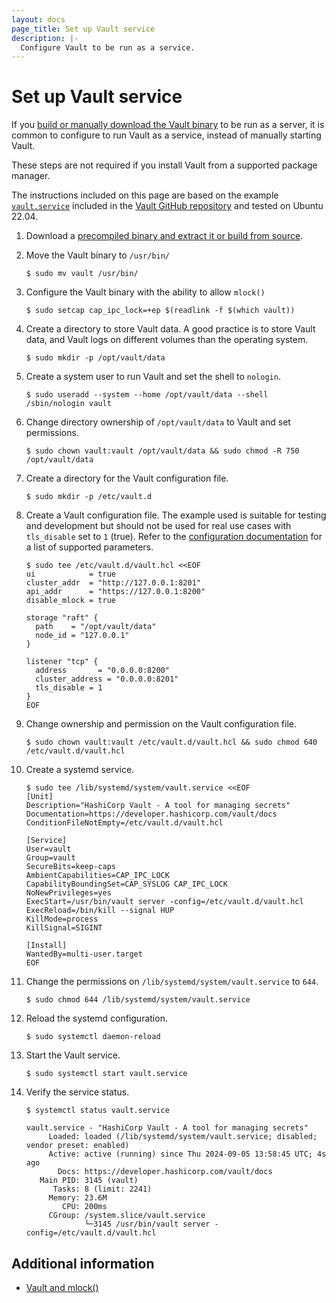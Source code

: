 ```yaml
---
layout: docs
page_title: Set up Vault service
description: |-
  Configure Vault to be run as a service.
---
```


# Set up Vault service

If you [build or manually download the Vault binary](/vault/docs/install) to be run as a server,
it is common to configure to run Vault as a service, instead of manually
starting Vault.

<Note>

These steps are not required if you install Vault from a supported package
manager.

</Note>

The instructions included on this page are based on the example
[`vault.service`](https://github.com/hashicorp/vault/blob/main/.release/linux/package/usr/lib/systemd/system/vault.service)
included in the [Vault GitHub repository](https://github.com/hashicorp/vault)
and tested on Ubuntu 22.04.

1. Download a [precompiled binary and extract it or build from source](/vault/docs/install).

1. Move the Vault binary to `/usr/bin/`

   ```shell-session
   $ sudo mv vault /usr/bin/
   ```

1. Configure the Vault binary with the ability to allow `mlock()`

   ```shell-session
   $ sudo setcap cap_ipc_lock=+ep $(readlink -f $(which vault))
   ```

1. Create a directory to store Vault data. A good practice is to store Vault
   data, and Vault logs on different volumes than the operating system.

   ```shell-session
   $ sudo mkdir -p /opt/vault/data
   ```

1. Create a system user to run Vault and set the shell to `nologin`.

   ```shell-session
   $ sudo useradd --system --home /opt/vault/data --shell /sbin/nologin vault
   ```

1. Change directory ownership of `/opt/vault/data` to Vault and set permissions.

   ```shell-session
   $ sudo chown vault:vault /opt/vault/data && sudo chmod -R 750 /opt/vault/data
   ```

1. Create a directory for the Vault configuration file.

   ```shell-session
   $ sudo mkdir -p /etc/vault.d
   ```

1. Create a Vault configuration file. The example used is suitable for testing
   and development but should not be used for real use cases with `tls_disable`
   set to `1` (true). Refer to the [configuration
   documentation](/vault/docs/configuration) for a list of supported parameters.

   ```shell-session
   $ sudo tee /etc/vault.d/vault.hcl <<EOF
   ui            = true
   cluster_addr  = "http://127.0.0.1:8201"
   api_addr      = "https://127.0.0.1:8200"
   disable_mlock = true

   storage "raft" {
     path    = "/opt/vault/data"
     node_id = "127.0.0.1"
   }

   listener "tcp" {
     address       = "0.0.0.0:8200"
     cluster_address = "0.0.0.0:8201"
     tls_disable = 1
   }
   EOF
   ```

1. Change ownership and permission on the Vault configuration file.

   ```shell-session
   $ sudo chown vault:vault /etc/vault.d/vault.hcl && sudo chmod 640 /etc/vault.d/vault.hcl
   ```

1. Create a systemd service.

   ```shell-session
   $ sudo tee /lib/systemd/system/vault.service <<EOF
   [Unit]
   Description="HashiCorp Vault - A tool for managing secrets"
   Documentation=https://developer.hashicorp.com/vault/docs
   ConditionFileNotEmpty=/etc/vault.d/vault.hcl

   [Service]
   User=vault
   Group=vault
   SecureBits=keep-caps
   AmbientCapabilities=CAP_IPC_LOCK
   CapabilityBoundingSet=CAP_SYSLOG CAP_IPC_LOCK
   NoNewPrivileges=yes
   ExecStart=/usr/bin/vault server -config=/etc/vault.d/vault.hcl
   ExecReload=/bin/kill --signal HUP
   KillMode=process
   KillSignal=SIGINT

   [Install]
   WantedBy=multi-user.target
   EOF
   ```

1. Change the permissions on `/lib/systemd/system/vault.service` to `644`.

   ```shell-session
   $ sudo chmod 644 /lib/systemd/system/vault.service
   ```

1. Reload the systemd configuration.

   ```shell-session
   $ sudo systemctl daemon-reload
   ```

1. Start the Vault service.

   ```shell-session
   $ sudo systemctl start vault.service
   ```

1. Verify the service status.

   ```shell-session
   $ systemctl status vault.service

   vault.service - "HashiCorp Vault - A tool for managing secrets"
        Loaded: loaded (/lib/systemd/system/vault.service; disabled; vendor preset: enabled)
        Active: active (running) since Thu 2024-09-05 13:58:45 UTC; 4s ago
          Docs: https://developer.hashicorp.com/vault/docs
      Main PID: 3145 (vault)
         Tasks: 8 (limit: 2241)
        Memory: 23.6M
           CPU: 200ms
        CGroup: /system.slice/vault.service
                └─3145 /usr/bin/vault server -config=/etc/vault.d/vault.hcl
   ```

## Additional information

- [Vault and mlock()](https://support.hashicorp.com/hc/en-us/articles/115012787688-Vault-and-mlock)